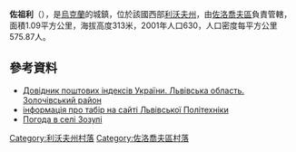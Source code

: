 {{coord|49|48|57|N|24|57|11|E|scale:100000|display=title}}

'''佐祖利'''（{{lang-uk|Зозулі}}），是[[烏克蘭|烏克蘭]]的城鎮，位於該國西部[[利沃夫州|利沃夫州]]，由[[佐洛喬夫區|佐洛喬夫區]]負責管轄，面積1.09平方公里，海拔高度313米，2001年人口630，人口密度每平方公里575.87人。

==參考資料==
*[http://www.uaidx.com/13/290?f=index&d=desc&lang=ua Довідник поштових індексів України. Львівська область. Золочівський район]{{Wayback|url=http://www.uaidx.com/13/290?f=index&d=desc&lang=ua |date=20160127100105 }}
* [http://lp.edu.ua/index.php?id=7722 інформація про табір на сайті Львівської Політехніки] {{Wayback|url=http://lp.edu.ua/index.php?id=7722 |date=20190312185631 }}
* [http://weather.in.ua/ua/l'vovskaja/9087 Погода в селі Зозулі]{{Wayback|url=http://weather.in.ua/ua/l'vovskaja/9087 |date=20111221183504 }}

[[Category:利沃夫州村落|Category:利沃夫州村落]]
[[Category:佐洛喬夫區村落|Category:佐洛喬夫區村落]]


{{Lviv-geo-stub}}